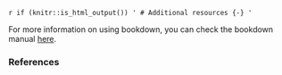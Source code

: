 `r if (knitr::is_html_output()) '
# Additional resources {-}
'`

For more information on using bookdown, you can check the bookdown manual [here](https://bookdown.org/yihui/bookdown/).

### References {-}